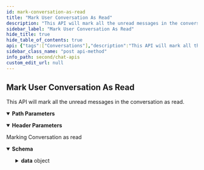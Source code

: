 ```yaml
---
id: mark-conversation-as-read
title: "Mark User Conversation As Read"
description: "This API will mark all the unread messages in the conversation as read."
sidebar_label: "Mark User Conversation As Read"
hide_title: true
hide_table_of_contents: true
api: {"tags":["Conversations"],"description":"This API will mark all the unread messages in the conversation as read.","operationId":"mark-conversation-as-read","parameters":[{"name":"onBehalfOf","in":"header","description":"UID of the receiver of the message","required":true,"schema":{"type":"string"}},{"name":"uid","in":"path","description":"UID of the user whose conversation needs to be fetched.","required":true,"schema":{"type":"string"}}],"responses":{"200":{"description":"Marking Conversation as read","content":{"application/json":{"schema":{"properties":{"data":{"properties":{"":{"properties":{"success":{"type":"boolean"},"message":{"type":"string"}},"type":"object","title":"deleteSchema"}},"type":"object"}},"type":"object"},"example":{"data":{"success":true,"Message":"All the messages from the user {{UID}} are marked as read for the user {{onBehalfOf}}."}}}}}},"security":[{"apiKey":[]}],"method":"post","path":"/users/{uid}/conversation/read","servers":[{"url":"https://{appid}.api-{region}.cometchat.io/v3","variables":{"appid":{"default":"appId","description":"(Required) App ID"},"region":{"enum":["us","eu"],"default":"us","description":"Select Region"}}}],"securitySchemes":{"apiKey":{"type":"apiKey","description":"API Key with fullAccess scope(i.e. Rest API Key from the Dashboard).","name":"apikey","in":"header"}},"info":{"title":"Chat APIs","description":"Manage messages, users, groups for a particular app using our Chat API.","version":"3.0"},"postman":{"name":"Mark User Conversation As Read","description":{"content":"This API will mark all the unread messages in the conversation as read.","type":"text/plain"},"url":{"path":["users",":uid","conversation","read"],"host":["{{baseUrl}}"],"query":[],"variable":[{"disabled":false,"description":{"content":"(Required) UID of the user whose conversation needs to be fetched.","type":"text/plain"},"type":"any","value":"","key":"uid"}]},"header":[{"disabled":false,"description":{"content":"(Required) UID of the receiver of the message","type":"text/plain"},"key":"onBehalfOf","value":""},{"key":"Accept","value":"application/json"}],"method":"POST","auth":{"type":"apikey","apikey":[{"type":"any","value":"apikey","key":"key"},{"type":"any","value":"<API Key>","key":"value"},{"type":"any","value":"header","key":"in"}]}}}
sidebar_class_name: "post api-method"
info_path: second/chat-apis
custom_edit_url: null
---
```



## Mark User Conversation As Read



This API will mark all the unread messages in the conversation as read.

<details style={{"marginBottom":"1rem"}} data-collapsed={false} open={true}><summary style={{}}><strong>Path Parameters</strong></summary><div><ul><ParamsItem className={"paramsItem"} param={{"name":"uid","in":"path","description":"UID of the user whose conversation needs to be fetched.","required":true,"schema":{"type":"string"}}}></ParamsItem></ul></div></details><details style={{"marginBottom":"1rem"}} data-collapsed={false} open={true}><summary style={{}}><strong>Header Parameters</strong></summary><div><ul><ParamsItem className={"paramsItem"} param={{"name":"onBehalfOf","in":"header","description":"UID of the receiver of the message","required":true,"schema":{"type":"string"}}}></ParamsItem></ul></div></details><div><ApiTabs><TabItem label={"200"} value={"200"}><div>

Marking Conversation as read

</div><div><MimeTabs schemaType={"response"}><TabItem label={"application/json"} value={"application/json"}><SchemaTabs><TabItem label={"Schema"} value={"Schema"}><details style={{}} data-collapsed={false} open={true}><summary style={{"textAlign":"left"}}><strong>Schema</strong></summary><div style={{"textAlign":"left","marginLeft":"1rem"}}></div><ul style={{"marginLeft":"1rem"}}><SchemaItem collapsible={true} className={"schemaItem"}><details style={{}}><summary style={{}}><strong>data</strong><span style={{"opacity":"0.6"}}> object</span></summary><div style={{"marginLeft":"1rem"}}><SchemaItem collapsible={true} className={"schemaItem"}><details style={{}}><summary style={{}}><strong></strong><span style={{"opacity":"0.6"}}> object</span></summary><div style={{"marginLeft":"1rem"}}><SchemaItem collapsible={false} name={"success"} required={false} schemaName={"boolean"} qualifierMessage={undefined} schema={{"type":"boolean"}}></SchemaItem><SchemaItem collapsible={false} name={"message"} required={false} schemaName={"string"} qualifierMessage={undefined} schema={{"type":"string"}}></SchemaItem></div></details></SchemaItem></div></details></SchemaItem></ul></details></TabItem><TabItem label={"Example (from schema)"} value={"Example (from schema)"}><ResponseSamples responseExample={"{\n  \"data\": {\n    \"\": {\n      \"success\": true,\n      \"message\": \"string\"\n    }\n  }\n}"} language={"json"}></ResponseSamples></TabItem><TabItem label={"Example"} value={"Example"}><ResponseSamples responseExample={"{\n  \"data\": {\n    \"success\": true,\n    \"Message\": \"All the messages from the user {{UID}} are marked as read for the user {{onBehalfOf}}.\"\n  }\n}"} language={"json"}></ResponseSamples></TabItem></SchemaTabs></TabItem></MimeTabs></div></TabItem></ApiTabs></div>